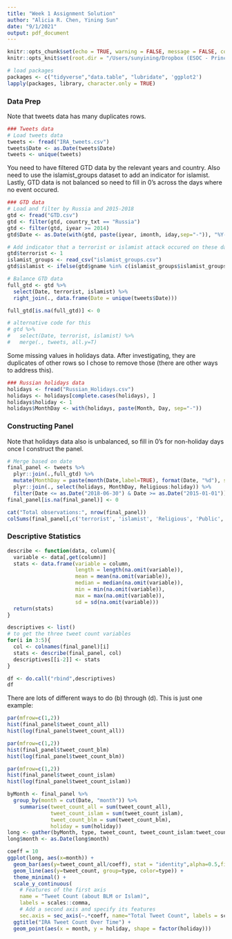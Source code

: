```yaml
---
title: "Week 1 Assignment Solution"
author: "Alicia R. Chen, Yining Sun"
date: "9/1/2021"
output: pdf_document
---
```


```r
knitr::opts_chunk$set(echo = TRUE, warning = FALSE, message = FALSE, collapse=TRUE, comment = NA)
knitr::opts_knit$set(root.dir = "/Users/sunyining/Dropbox (ESOC - Princeton)/Predoc Training/Course Materials/1. Week 1 Assignment/")
```

```r
# load packages
packages <- c("tidyverse","data.table", "lubridate", 'ggplot2')
lapply(packages, library, character.only = TRUE)
```

### Data Prep

Note that tweets data has many duplicates rows. 

```r
### Tweets data
# Load tweets data
tweets <- fread("IRA_tweets.csv")
tweets$Date <- as.Date(tweets$Date)
tweets <- unique(tweets)
```

You need to have filtered GTD data by the relevant years and country. Also need to use the islamist_groups dataset to add an indicator for islamist. Lastly, GTD data is not balanced so need to fill in 0's across the days where no event occured.

```r
### GTD data
# Load and filter by Russia and 2015-2018
gtd <- fread("GTD.csv")
gtd <- filter(gtd, country_txt == "Russia")
gtd <- filter(gtd, iyear >= 2014)
gtd$Date <- as.Date(with(gtd, paste(iyear, imonth, iday,sep="-")), "%Y-%m-%d")

# Add indicator that a terrorist or islamist attack occured on these dates
gtd$terrorist <- 1
islamist_groups <- read_csv("islamist_groups.csv")
gtd$islamist <- ifelse(gtd$gname %in% c(islamist_groups$islamist_groups), 1,0)

# Balance GTD data 
full_gtd <- gtd %>%
  select(Date, terrorist, islamist) %>%
  right_join(., data.frame(Date = unique(tweets$Date)))

full_gtd[is.na(full_gtd)] <- 0

# alternative code for this
# gtd %>%
#   select(Date, terrorist, islamist) %>%
#   merge(., tweets, all.y=T)

```

Some missing values in holidays data. After investigating, they are duplicates of other rows so I chose to remove those (there are other ways to address this).

```r
### Russian holidays data 
holidays <- fread("Russian_Holidays.csv")
holidays <- holidays[complete.cases(holidays), ]
holidays$holiday <- 1
holidays$MonthDay <- with(holidays, paste(Month, Day, sep="-"))
```

### Constructing Panel

Note that holidays data also is unbalanced, so fill in 0's for non-holiday days once I construct the panel.

```r
# Merge based on date
final_panel <- tweets %>%
  plyr::join(.,full_gtd) %>%
  mutate(MonthDay = paste(month(Date,label=TRUE), format(Date, "%d"), sep="-")) %>%
  plyr::join(., select(holidays, MonthDay, Religious:holiday)) %>%
  filter(Date <= as.Date("2018-06-30") & Date >= as.Date("2015-01-01"))
final_panel[is.na(final_panel)] <- 0
```

```r
cat("Total observations:", nrow(final_panel))
colSums(final_panel[,c('terrorist', 'islamist', 'Religious', 'Public', 'Political', 'holiday')])
```

### Descriptive Statistics
```r
describe <- function(data, column){
  variable <- data[,get(column)]
  stats <- data.frame(variable = column,
                      length = length(na.omit(variable)),
                      mean = mean(na.omit(variable)),
                      median = median(na.omit(variable)),
                      min = min(na.omit(variable)),
                      max = max(na.omit(variable)),
                      sd = sd(na.omit(variable)))
  return(stats)
}

descriptives <- list()
# to get the three tweet count variables
for(i in 3:5){
  col <- colnames(final_panel)[i]
  stats <- describe(final_panel, col)
  descriptives[[i-2]] <- stats
}

df <- do.call("rbind",descriptives)
df

```

There are lots of different ways to do (b) through (d). This is just one example:

```r
par(mfrow=c(1,2))
hist(final_panel$tweet_count_all)
hist(log(final_panel$tweet_count_all))
```

```r
par(mfrow=c(1,2))
hist(final_panel$tweet_count_blm)
hist(log(final_panel$tweet_count_blm))
```

```r
par(mfrow=c(1,2))
hist(final_panel$tweet_count_islam)
hist(log(final_panel$tweet_count_islam))
```


```r
byMonth <- final_panel %>%
  group_by(month = cut(Date, "month")) %>%
    summarise(tweet_count_all = sum(tweet_count_all),
              tweet_count_islam = sum(tweet_count_islam),
              tweet_count_blm = sum(tweet_count_blm),
              holiday = sum(holiday))
long <- gather(byMonth, type, tweet_count, tweet_count_islam:tweet_count_blm)
long$month <- as.Date(long$month)

coeff = 10
ggplot(long, aes(x=month)) + 
  geom_bar(aes(y=tweet_count_all/coeff), stat = "identity",alpha=0.5,fill='lightgrey',color='lightgrey',size=.1) +
  geom_line(aes(y=tweet_count, group=type, color=type)) +
  theme_minimal() +
  scale_y_continuous(
    # Features of the first axis
    name = "Tweet Count (about BLM or Islam)",
    labels = scales::comma,
    # Add a second axis and specify its features
    sec.axis = sec_axis(~.*coeff, name="Total Tweet Count", labels = scales::comma)) +
  ggtitle("IRA Tweet Count Over Time") + 
  geom_point(aes(x = month, y = holiday, shape = factor(holiday)))

```
